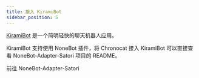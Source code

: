 ```yaml
---
title: 接入 KiramiBot
sidebar_position: 5
---
```



[KiramiBot](https://kiramibot.dev) 是一个简明轻快的聊天机器人应用。

KiramiBot 支持使用 NoneBot 插件，将 Chronocat 接入 KiramiBot
可以直接查看 NoneBot-Adapter-Satori 项目的 README。

<Link
  className="button button--secondary button--lg"
  to="https://github.com/nonebot/adapter-satori"
>
  <span>前往 NoneBot-Adapter-Satori</span>
</Link>
